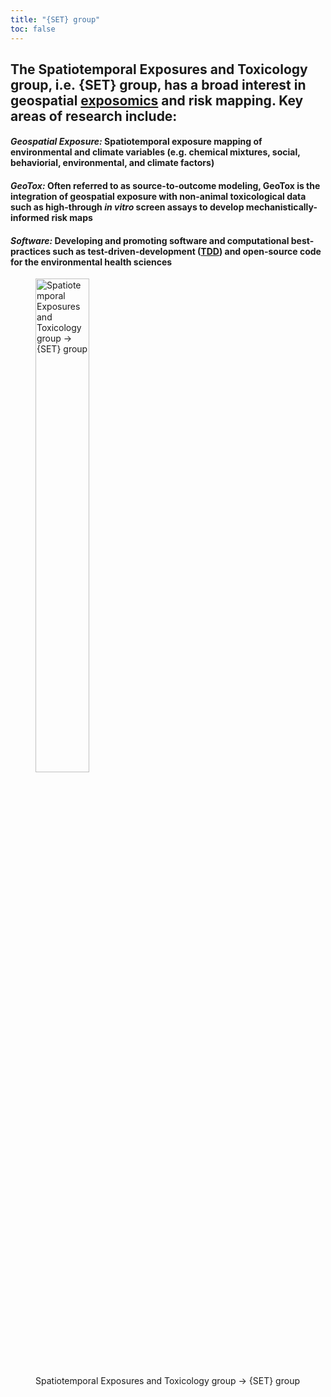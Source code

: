 ```yaml
---
title: "{SET} group"
toc: false
---
```


## The Spatiotemporal Exposures and Toxicology group, i.e. {SET} group, has a broad interest in geospatial [exposomics](https://factor.niehs.nih.gov/2022/9/feature/2-feature-exposomics-research) and risk mapping. Key areas of research include:

#### ***Geospatial Exposure:*** Spatiotemporal exposure mapping of environmental and climate variables (e.g. chemical mixtures, social, behaviorial, environmental, and climate factors)

#### ***GeoTox:*** Often referred to as **source-to-outcome** modeling, GeoTox is the integration of geospatial exposure with non-animal toxicological data such as high-through *in vitro* screen assays to develop mechanistically-informed risk maps

#### ***Software:*** Developing and promoting software and computational best-practices such as test-driven-development ([TDD](https://en.wikipedia.org/wiki/Test-driven_development)) and open-source code for the environmental health sciences

![Spatiotemporal Exposures and Toxicology group -\> {SET} group](images/setlogo.jpg){width="45%"}